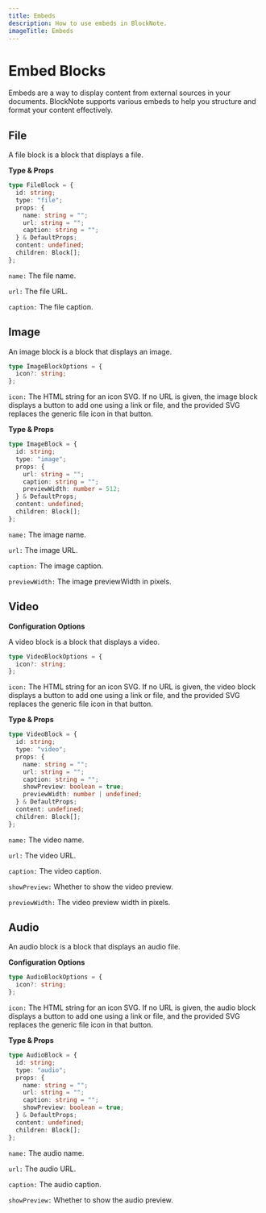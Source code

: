 ```yaml
---
title: Embeds
description: How to use embeds in BlockNote.
imageTitle: Embeds
---
```


# Embed Blocks

Embeds are a way to display content from external sources in your documents. BlockNote supports various embeds to help you structure and format your content effectively.

## File

A file block is a block that displays a file.

**Type & Props**

```ts
type FileBlock = {
  id: string;
  type: "file";
  props: {
    name: string = "";
    url: string = "";
    caption: string = "";
  } & DefaultProps;
  content: undefined;
  children: Block[];
};
```

`name:` The file name.

`url:` The file URL.

`caption:` The file caption.

## Image

An image block is a block that displays an image.

```ts
type ImageBlockOptions = {
  icon?: string;
};
```

`icon:` The HTML string for an icon SVG. If no URL is given, the image block displays a button to add one using a link or file, and the provided SVG replaces the generic file icon in that button.

**Type & Props**

```typescript
type ImageBlock = {
  id: string;
  type: "image";
  props: {
    url: string = "";
    caption: string = "";
    previewWidth: number = 512;
  } & DefaultProps;
  content: undefined;
  children: Block[];
};
```

`name:` The image name.

`url:` The image URL.

`caption:` The image caption.

`previewWidth:` The image previewWidth in pixels.

## Video

**Configuration Options**

A video block is a block that displays a video.

```ts
type VideoBlockOptions = {
  icon?: string;
};
```

`icon:` The HTML string for an icon SVG. If no URL is given, the video block displays a button to add one using a link or file, and the provided SVG replaces the generic file icon in that button.

**Type & Props**

```ts
type VideoBlock = {
  id: string;
  type: "video";
  props: {
    name: string = "";
    url: string = "";
    caption: string = "";
    showPreview: boolean = true;
    previewWidth: number | undefined;
  } & DefaultProps;
  content: undefined;
  children: Block[];
};
```

`name:` The video name.

`url:` The video URL.

`caption:` The video caption.

`showPreview:` Whether to show the video preview.

`previewWidth:` The video preview width in pixels.

## Audio

An audio block is a block that displays an audio file.

**Configuration Options**

```ts
type AudioBlockOptions = {
  icon?: string;
};
```

`icon:` The HTML string for an icon SVG. If no URL is given, the audio block displays a button to add one using a link or file, and the provided SVG replaces the generic file icon in that button.

**Type & Props**

```ts
type AudioBlock = {
  id: string;
  type: "audio";
  props: {
    name: string = "";
    url: string = "";
    caption: string = "";
    showPreview: boolean = true;
  } & DefaultProps;
  content: undefined;
  children: Block[];
};
```

`name:` The audio name.

`url:` The audio URL.

`caption:` The audio caption.

`showPreview:` Whether to show the audio preview.
